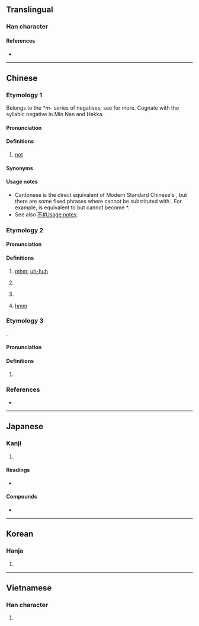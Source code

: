 {{character info/new}}
==Translingual==

===Han character===
{{Han char|rn=30|rad=口|as=07|sn=10|four=61061|canj=RMMR,XRMMR|ids=⿰口吾}}

====References====
* {{Han ref|kx=0193.051|dkj=03741|dj=0413.110|hdz=10627.020|uh=5514|ud=21780|bh=ADF8|bd=44536}}

----

==Chinese==
{{zh-forms}}

===Etymology 1===
Belongs to the *''m-'' series of negatives; see {{och-l|無|no}} for more. Cognate with the syllabic negative {{zh-l|*毋|tr=m̄, m̀}} in Min Nan and Hakka.

====Pronunciation====
{{zh-pron
|c=m4,ng4
|c-t=m3
|c_note=ng4 - hypercorrection
|mn-t=m6
|cat=adv
}}

====Definitions====
{{zh-hanzi}}

# {{lb|zh|Cantonese|Teochew}} [[not]] {{gloss|negator}}
#: {{zh-x|唔好意思，我 '''唔''' 記得。|Sorry, I do'''n't''' remember.|C-GZ}}
#: {{zh-x|你 知 唔 知道 游水池 喺 邊度{dou6} 呀？|Do you know where the swimming pool is?|C-GZ}}

====Synonyms====
{{zh-dial|不}}

====Usage notes====
* Cantonese {{lang|zh|唔}} is the direct equivalent of Modern Standard Chinese's {{zh-l|不}}, but there are some fixed phrases where {{lang|zh|不}} cannot be substituted with {{lang|zh|唔}}. For example, {{zh-l|不可以}} is equivalent to {{zh-l|唔可以|tr=m4 ho2 ji5}} but {{zh-l|不如}} cannot become *{{lang|zh|唔如}}.
* See also [[不#Usage notes]].

===Etymology 2===

====Pronunciation====
{{zh-pron
|m=ńg,ń,wú
|c=m4
|cat=intj
}}

====Definitions====
{{zh-hanzi}}

# {{n-g|Used to express agreement or permission:}} [[mhm]]; [[uh-huh]]
#: {{zh-x|「噉樣{joeng6-2} 得 唔 得 呀？」「'''唔'''。」|"Is this OK?" "'''Uh-huh'''."|C}}
# {{n-g|Used to express surprise.}}
# {{zh-alt-form|嗯|dot=:}} {{n-g|Used to express doubt.}}
# {{lb|zh|Cantonese}} {{n-g|Used to express hesitation or thinking:}} [[hmm]]
#: {{zh-x|唔……不如 去 嗰 間 餐廳 吖！|'''Hmm'''... let's go to that restaurant!|C}}

===Etymology 3===
{{onomatopoeic|zh}}.

====Pronunciation====
{{zh-pron
|m=wú
|c=ng4
|cat=
}}

====Definitions====
{{zh-hanzi}}

# {{zh-only|咿唔|sound of recitation}}

===References===
* {{R:twedu|A00591}}

----

==Japanese==

===Kanji===
{{ja-kanji|grade=|rs=口07}}

# {{defn|lang=ja|sort=口07}}

====Readings====
* {{ja-readings
|goon=ぐ
|kanon=ご
|kun=
}}

====Compounds====
* {{ja-r|咿唔|いご}}

----

==Korean==

===Hanja===
{{ko-hanja|hangeul=오|rv=o|mr=o}}

# {{defn|lang=ko|sort=口07}}

----

==Vietnamese==

===Han character===
{{vi-hantu|[[ngô]]|rs=口07}}

# {{defn|lang=vi|sort=口07}}